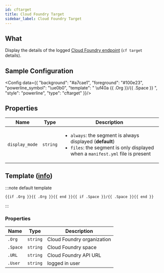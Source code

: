 ```yaml
---
id: cftarget
title: Cloud Foundry Target
sidebar_label: Cloud Foundry Target
---
```


## What

Display the details of the logged [Cloud Foundry endpoint][cf-target] (`cf target` details).

## Sample Configuration


<Config data={{
  "background": "#a7cae1",
  "foreground": "#100e23",
  "powerline_symbol": "\ue0b0",
  "template": " \uf40a {{ .Org }}/{{ .Space }} ",
  "style": "powerline",
  "type": "cftarget"
}}/>

## Properties

| Name           | Type     | Description                                                                                                                                                     |
| -------------- | -------- | --------------------------------------------------------------------------------------------------------------------------------------------------------------- |
| `display_mode` | `string` | <ul><li>`always`: the segment is always displayed (**default**)</li><li>`files`: the segment is only displayed when a `manifest.yml` file is present </li></ul> |

## Template ([info][templates])

:::note default template

```template
{{if .Org }}{{ .Org }}{{ end }}{{ if .Space }}/{{ .Space }}{{ end }}
```

:::

### Properties

| Name     | Type     | Description                |
| -------- | -------- | -------------------------- |
| `.Org`   | `string` | Cloud Foundry organization |
| `.Space` | `string` | Cloud Foundry space        |
| `.URL`   | `string` | Cloud Foundry API URL      |
| `.User`  | `string` | logged in user             |

[templates]: /docs/configuration/templates
[cf-target]: https://cli.cloudfoundry.org/en-US/v8/target.html
